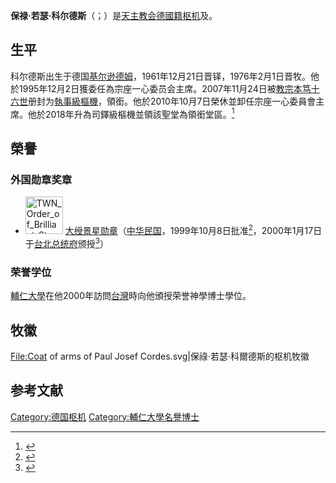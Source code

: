 {{Multiple issues|
{{Blpsources|time=2020-01-12T06:45:20+00:00}}
{{Expand language|1=en|time=2020-01-12T06:52:28+00:00}}
}}
{{Infobox Christian leader
| type = cardinal
| name = 保祿·若瑟·科爾德斯<br />Paul Josef Cordes
| title = {{link-en|宗座一心委员会|Pontifical Council Cor Unum|宗座一心委員會荣休主席}}
| term_start = 1995年12月2日
| term_end = 2010年10月7日
| image = Paul-Josef Cordes.JPG
| birth_date = {{birth date and age|1934|09|05}}
| birth_place = 德国[[基尔逊德姆|基尔逊德姆]]
| ordination = 1961年12月21日
| consecration = 1976年2月1日
| created_cardinal_by = [[教宗本篤十六世|教宗本篤十六世]]
| cardinal = 2007年11月24日
| rank = 執事級樞機（2007年－2018年）<br />司鐸級樞機（2018年至今）
| other_post = {{link-en|魚市場的聖老楞佐堂|San Lorenzo in Piscibus|魚市場的聖老楞佐堂區領銜司鐸}}（{{link-en|僅此一次|Pro hac vice}}，2018年至今）
| previous_post = 魚市場的聖老楞佐執事區領銜執事（2007年－2018年）
}}
'''保禄·若瑟·科尔德斯'''（{{lang-de|Paul Josef Cordes}}；{{bd|1934年9月5日}}）是[[天主教会|天主教会]][[德国人|德國籍]][[枢机|枢机]]及{{link-en|宗座一心委员会|Pontifical Council Cor Unum|宗座一心委員會荣休主席}}。

== 生平 ==
科尔德斯出生于德国[[基尔逊德姆|基尔逊德姆]]，1961年12月21日晋铎，1976年2月1日晋牧。他於1995年12月2日獲委任為宗座一心委员会主席。2007年11月24日被[[教宗本笃十六世|教宗本笃十六世]]册封为[[枢机|執事級樞機]]，領{{link-en|魚市場的聖老楞佐堂|San Lorenzo in Piscibus|魚市場的聖老楞佐執事區領銜執事}}銜。他於2010年10月7日榮休並卸任宗座一心委員會主席。他於2018年升為司鐸級樞機並領該聖堂為領銜堂區。<ref name="Miranda20071124">{{cite web |last1=Miranda |first1=Salvador |title=Consistory of November 24, 2007 (II) |url=https://webdept.fiu.edu/~mirandas/bios2007.htm |publisher=Florida International University |accessdate=2019-07-09 |archiveurl=https://web.archive.org/web/20190709094044/https://webdept.fiu.edu/~mirandas/bios2007.htm |archivedate=2019-07-09 |language=en |dead-url=no }}</ref>

== 榮譽 ==
===外国勋章奖章===
* [[File:TWN_Order_of_Brilliant_Star_2Class_BAR.svg|60px]] [[景星勋章|大绶景星勋章]]（[[中华民国|中华民国]]，1999年10月8日批准<ref>{{cite journal |title=總統令（華總二榮字第8800231380號） |url=https://twinfo.ncl.edu.tw/tiqry/hypage.cgi?HYPAGE=search/merge_pdf.hpg&dtd_id=12&type=g&sysid=G9900302&jid=79007133&vol=88102000&page=%E9%A0%814 |journal=總統府公報 |publisher=總統府 |volume=第6304號 |date=1999-10-20 |page=4页 |access-date=2021-09-17 |archive-date=2021-09-17 |archive-url=https://web.archive.org/web/20210917021833/https://twinfo.ncl.edu.tw/tiqry/hypage.cgi?HYPAGE=search%2Fmerge_pdf.hpg&dtd_id=12&type=g&sysid=G9900302&jid=79007133&vol=88102000&page=%E9%A0%814 |dead-url=no }}</ref>，2000年1月17日于[[台北市|台北]][[总统府_(台湾)|总统府]]颁授<ref>{{cite journal |title=總統頒授教廷「一心委員會」主席保羅．約瑟夫．高德士總主教勳章典禮 |url=https://twinfo.ncl.edu.tw/tiqry/hypage.cgi?HYPAGE=search/merge_pdf.hpg&dtd_id=12&type=g&sysid=H0000056&jid=79007133&vol=89012600&page=%E9%A0%8172 |journal=總統府公報 |publisher=總統府 |volume=第6319號 |date=2000-01-26 |page=72页 |access-date=2021-09-14 |archive-date=2021-09-14 |archive-url=https://web.archive.org/web/20210914032418/https://twinfo.ncl.edu.tw/tiqry/hypage.cgi?HYPAGE=search%2Fmerge_pdf.hpg&dtd_id=12&type=g&sysid=H0000056&jid=79007133&vol=89012600&page=%E9%A0%8172 |dead-url=no }}</ref>）

===荣誉学位===
[[輔仁大學|輔仁大學]]在他2000年訪問[[台灣|台灣]]時向他頒授荣誉神學博士學位。

== 牧徽 ==
<gallery>
File:Coat of arms of Paul Josef Cordes.svg|保祿·若瑟·科爾德斯的枢机牧徽
</gallery>

== 参考文献 ==
{{reflist}}

{{樞機團}}
{{Authority control}}

[[Category:德国枢机|Category:德国枢机]]
[[Category:輔仁大學名譽博士|Category:輔仁大學名譽博士]]